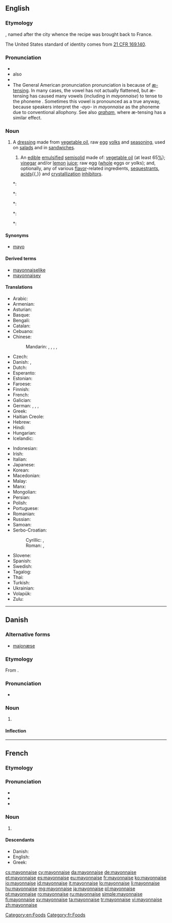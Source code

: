 {{also|Mayonnaise}}
==English==
{{wikipedia}}

===Etymology===
{{borrowing|fr}} {{term|mayonnaise|lang=fr}}, named after the city {{w|Mahón}} whence the recipe was brought back to France.

The United States standard of identity comes from [http://edocket.access.gpo.gov/cfr_2002/aprqtr/21cfr169.140.htm 21&nbsp;CFR 169.140].

===Pronunciation===
* {{IPA|/ˈmeɪ.ə.neɪz/|/ˌmeɪ.əˈneɪz/|lang=en}}
* also {{a|GenAm}} {{IPA|/ˈmæn.eɪz/|[ˈmeən.eɪz]}}
* {{rhymes|eɪz}}
* The General American pronunciation {{IPA|/ˈmæn.eɪz/|[ˈmeən.eɪz]}} pronunciation is because of [[w:æ-tensing|æ-tensing]]. In many cases, the vowel has not actually flattened, but æ-tensing has caused many {{IPAchar|/æ/}} vowels (including in ''mayonnaise'') to tense to the phoneme {{IPAchar|[eə]}}. Sometimes this vowel is pronounced as a true {{IPAchar|[æ]}} anyway, because speakers interpret the ''-ayo-'' in ''mayonnaise'' as the {{IPAchar|/æ/}} phoneme due to conventional allophony. See also ''[[graham]]'', where æ-tensing has a similar effect.

===Noun===
{{en-noun|-}}

# A [[dressing]] made from [[vegetable oil]], raw [[egg]] [[yolk]]s and [[seasoning]], used on [[salad]]s and in [[sandwich]]es.
## {{context|US|_|standard of identity|lang=en}} An [[edible]] [[emulsified]] [[semisolid]] made of: [[vegetable oil]] (at least 65[[%]]); [[vinegar]] and/or [[lemon]] [[juice]]; raw egg ([[whole]] eggs or yolks); and, optionally, any of various [[flavor]]-related ingredients, [[sequestrant]]s, [[acid]]s{{,}} and [[crystallization]] [[inhibitor]]s.
#*: {{quote-journal|journal=Boys' Life| date=May| year=1985| page=20| books.google.com/books?id=tmYEAAAAMBAJ|
volume=75| number=5| passage=There are 250 foods, including '''mayonnaise''', cheese and cocoa, that don't list ingredients at all.}}
#*: {{quote-book|title=Joy| year=1975| page=7| books.google.com/books?isbn=0026045702| author=Irma S. Rombauer, Marion Rombauer Becker| year=1985| passage=The FDA's original intent for foods included under "standards of identity" ensured that terms like "'''mayonnaise'''" or "ice cream” would guarantee the same basic ingredients required in the government-established recipe no matter who manufactured it.}}
#*: {{quote-book| title=Title=Five Star Food| author=Eve Johnson| year=1993| passage=I grew up thinking that the blue and white Miracle Whip salad dressing jar in the fridge held the same substance the rest of the world knew as '''mayonnaise'''. / Now I know that '''mayonnaise''' is something entirely different.}}
#*: {{quote-book|title=The Everything Lactose Free Cookbook| books.google.com/books?isbn=1598695096| author=Jan McCracken| year=2008| passage=The oils in store-bought '''mayonnaise''' range from olive oil to sunflower oil to safflower oil and some less desirable oils!}}
#*: {{quote-book|title=Personal Nutrition| books.google.com/books?isbn=1111571139| author=Marie A. Boyle, Sara Long Roth| year=2012| passage=Most store-bought '''mayonnaise''' contains ingredients (vinegar, lemonjuice, and salt) that actually slow bacterial growth}}

====Synonyms====
* [[mayo]]

====Derived terms====
* [[mayonnaiselike]]
* [[mayonnaisey]]

====Translations====
{{trans-top|dressing}}
* Arabic: {{t|ar|مايونيز|m|tr=mayuniiz}}
* Armenian: {{t|hy|մայոնեզ|tr=mayonez}}
* Asturian: {{t|ast|mayonesa|f}}
* Basque: {{t|eu|maionesa}}
* Bengali: {{t|bn|মেয়নেজ|tr=mēẏanēja|sc=Beng}}
* Catalan: {{t+|ca|maionesa|f}}
* Cebuano: {{t|ceb|mayones}}
* Chinese:
*: Mandarin: {{t|cmn|美乃滋|tr=měinǎizī|sc=Hani}}, {{t|cmn|沙拉醬|sc=Hani}}, {{t|cmn|沙拉酱|tr=shālājiàng|sc=Hani}}, {{t+|cmn|蛋黃醬|sc=Hani}}, {{t|cmn|蛋黄酱|tr=dànhuángjiàng|sc=Hani}}
* Czech: {{t+|cs|majonéza|f}}
* Danish: {{t+|da|mayonnaise|c}}, {{t|da|majonæse|c}}
* Dutch: {{t+|nl|mayonaise|m}}
* Esperanto: {{t|eo|majonezo}}
* Estonian: {{t|et|majonees}}
* Faroese: {{t|fo|majonesa|f}}
* Finnish: {{t+|fi|majoneesi}}
* French: {{t+|fr|mayonnaise|f}}
* Galician: {{t|gl|maionesa|f}}
* German: {{qualifier|reformed spelling}} {{t+|de|Majonäse|f}}, {{qualifier|old spelling}} {{t+|de|Mayonnaise|f}}, {{qualifier|colloquial}} {{t|de|Majo|f}}, {{qualifier|colloquial}} {{t+|de|Mayo|f}}
* Greek: {{t+|el|μαγιονέζα|f|tr=magionéza}}
* Haitian Creole: {{t|ht|mayonèz}}
* Hebrew: {{t+|he|מיונז}}
* Hindi: {{t|hi|मेयोनेज़|tr=meyonez}}
* Hungarian: {{t+|hu|majonéz}}
* Icelandic: {{t+|is|majónes|n}}
{{trans-mid}}
* Indonesian: {{t+|id|mayones}}
* Irish: {{t|ga|maonáis|f}}
* Italian: {{t+|it|maionese|f}}
* Japanese: {{t+|ja|マヨネーズ|tr=mayonēzu}}
* Korean: {{t+|ko|마요네즈|tr=mayonejeu|sc=Hang}}
* Macedonian: {{t|mk|мајонез|m|tr=majonéz}}
* Malay: {{t|ms|mayonnaise}}
* Manx: {{t|gv|sooslagh bwinnican}}
* Mongolian: {{t|mn|майонез|tr=majonez|sc=Cyrl}}
* Persian: {{t+|fa|مایونز|tr=māyonez}}
* Polish: {{t+|pl|majonez|m}}
* Portuguese: {{t+|pt|maionese|f}}
* Romanian: {{t+|ro|maioneză}}
* Russian: {{t+|ru|майонез|m|tr=majonɛ́z}}
* Samoan: {{t|sm|meio}}
* Serbo-Croatian:
*: Cyrillic: {{t|sh|мајонеза|f}}, {{t|sh|мајонез|m}}
*: Roman: {{t+|sh|majoneza|f}}, {{t|sh|majonez|m}}
* Slovene: {{t+|sl|majoneza|f}}
* Spanish: {{t+|es|mayonesa|f}}
* Swedish: {{t+|sv|majonnäs}}
* Tagalog: {{t|tl|krema ng ensalada}}
* Thai: {{t|th|มายองเนส|tr=maayawngnaeht}}
* Turkish: {{t+|tr|mayonez}}
* Ukrainian: {{t|uk|майонез|m|tr=majonéz|sc=Cyrl}}
* Volapük: {{t|vo|mäyonäd}}
* Zulu: {{t|zu|mayonezi}}
{{trans-bottom}}

[[Category:en:Foods]]

----

==Danish==
{{wikipedia|lang=da|mul=Majonæsekrigen}}

===Alternative forms===
* [[majonæse]]

===Etymology===

From {{etyl|fr|da}} {{term|mayonnaise|lang=fr}}.

===Pronunciation===
* {{IPA|/majonɛːsə/|[mɑjoˈnɛːsə]|lang=da}}

===Noun===
{{da-noun|n|r}}

# {{l|en|mayonnaise}}

====Inflection====
{{da-noun-infl|n|r}}

----

==French==

===Etymology===
{{rfe|lang=fr}}

===Pronunciation===
* {{IPA|lang=fr|/ma.jɔ.nɛz/}}
* {{audio|Fr-Normandie-mayonnaise.ogg|France|lang=fr}}
* {{audio|Qc-mayonnaise.ogg|Quebec|lang=fr}}

===Noun===
{{fr-noun|f}}

# {{l|en|mayonnaise}}

====Descendants====
* Danish: {{l|da|mayonnaise}}
* English: {{l/en|mayonnaise}}
* Greek: {{l|el|μαγιονέζα}}

[[Category:fr:Foods]]

[[cs:mayonnaise]]
[[cy:mayonnaise]]
[[da:mayonnaise]]
[[de:mayonnaise]]
[[et:mayonnaise]]
[[es:mayonnaise]]
[[eu:mayonnaise]]
[[fr:mayonnaise]]
[[ko:mayonnaise]]
[[io:mayonnaise]]
[[id:mayonnaise]]
[[it:mayonnaise]]
[[lo:mayonnaise]]
[[li:mayonnaise]]
[[hu:mayonnaise]]
[[mg:mayonnaise]]
[[ja:mayonnaise]]
[[pl:mayonnaise]]
[[pt:mayonnaise]]
[[ro:mayonnaise]]
[[ru:mayonnaise]]
[[simple:mayonnaise]]
[[fi:mayonnaise]]
[[sv:mayonnaise]]
[[ta:mayonnaise]]
[[tr:mayonnaise]]
[[vi:mayonnaise]]
[[zh:mayonnaise]]
